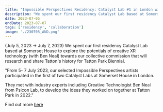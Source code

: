 ```yaml
---
title: "Impossible Perspectives Residency: Catalyst Lab #1 in London with Abandon Normal Devices at Somerset House"
description: "We spent our first residency Catalyst Lab based at Somerset House to explore the potentials of creative XR technology (with Ben Neal) towards our collective commission that will research and share Tatton's history for Tatton Park Biennial. (July 5, 2023 → July 7, 2023)"
date: 2023-07-05
endDate: 2023-07-07
tags: ['residency', 'collaboration']
image: './230705_AND.png'
---
```


(July 5, 2023 → July 7, 2023) We spent our first residency Catalyst Lab based at Somerset House to explore the potentials of creative XR technology (with Ben Neal) towards our collective commission that will research and share Tatton's history for Tatton Park Biennial.

"From 5- 7 July 2023, our selected Impossible Perspectives artists participated in the first of two Catalyst Labs at Somerset House in London.

They met with industry experts including Creative Technologist Ben Neal from Psicon Lab, to develop the ideas they worked on together at Tatton Park in 2022."


Find out more [here](https://www.andfestival.org.uk/events/impossible-perspectives-catalyst-labs-2023/)